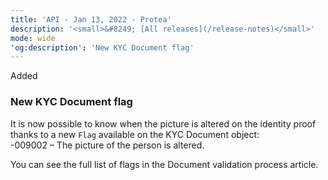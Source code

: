 ```yaml
---
title: 'API - Jan 13, 2022 - Protea'  
description: '<small>&#8249; [All releases](/release-notes)</small>'  
mode: wide  
'og:description': 'New KYC Document flag'  
---
```

  
  <div class="pill pill-green">Added</div> 
  
### New KYC Document flag  

It is now possible to know when the picture is altered on the identity proof thanks to a new `Flag` available on the KYC Document object:  
-009002 – The picture of the person is altered.  

You can see the full list of flags in the Document validation process article.